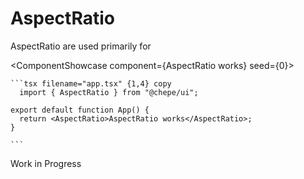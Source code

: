 

# AspectRatio

AspectRatio are used primarily for

<ComponentShowcase component={<AspectRatio>AspectRatio works</AspectRatio>} seed={0}>
   <div>

    ```tsx filename="app.tsx" {1,4} copy
      import { AspectRatio } from "@chepe/ui";

    export default function App() {
      return <AspectRatio>AspectRatio works</AspectRatio>;
    }

    ```

  </div>
</ComponentShowcase>

<Callout emoji="⚠️" type="warning">
  Work in Progress
</Callout>
